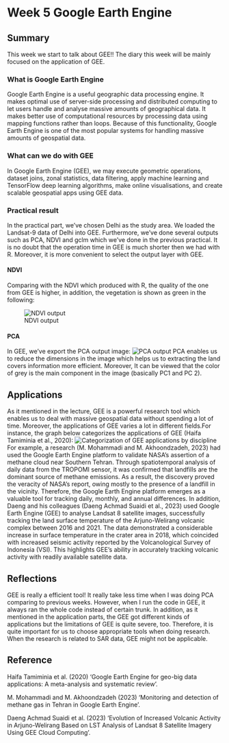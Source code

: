 # Week 5 Google Earth Engine

## Summary
This week we start to talk about GEE!! The diary this week will be mainly focused on the application of GEE.

### What is Google Earth Engine
Google Earth Engine is a useful geographic data processing engine. It makes optimal use of server-side processing and distributed computing to let users handle and analyse massive amounts of geographical data. It makes better use of computational resources by processing data using mapping functions rather than loops. Because of this functionality, Google Earth Engine is one of the most popular systems for handling massive amounts of geospatial data.

### What can we do with GEE
In Google Earth Engine (GEE), we may execute geometric operations, dataset joins, zonal statistics, data filtering, apply machine learning and TensorFlow deep learning algorithms, make online visualisations, and create scalable geospatial apps using GEE data.

### Practical result
In the practical part, we've chosen Delhi as the study area. We loaded the Landsat-9 data of Delhi into GEE. Furthermore, we've done several outputs such as PCA, NDVI and gclm which we've done in the previous practical. It is no doubt that the operation time in GEE is much shorter then we had with R. Moreover, it is more convenient to select the output layer with GEE.

#### NDVI
Comparing with the NDVI which produced with R, the quality of the one from GEE is higher, in addition, the vegetation is shown as green in the following:

![NDVI output](img/Delhi%20NDVI.jpg)

#### PCA
In GEE, we've export the PCA output image:
![PCA output](img/屏幕截图%202024-03-12%20121447.jpg)
PCA enables us to reduce the dimensions in the image which helps us to extracting the land covers information more efficient. Moreover, It can be viewed that the color of grey is the main component in the image (basically PC1 and PC 2). 

## Applications
As it mentioned in the lecture, GEE is a powerful research tool which enables us to deal with massive geospatial data without spending a lot of time. Moreover, the applications of GEE varies a lot in different fields.For instance, the graph below categorizes the applications of GEE (Haifa Tamiminia et al., 2020):
![Categorization of GEE applications by discipline](img/Categorization%20of%20GEE%20applications%20by%20discipline.jpg) 
For example, a research (M. Mohammadi and M. Akhoondzadeh, 2023) had used the Google Earth Engine platform to validate NASA's assertion of a methane cloud near Southern Tehran. Through spatiotemporal analysis of daily data from the TROPOMI sensor, it was confirmed that landfills are the dominant source of methane emissions. As a result, the discovery proved the veracity of NASA's report, owing mostly to the presence of a landfill in the vicinity. Therefore, the Google Earth Engine platform emerges as a valuable tool for tracking daily, monthly, and annual differences. In addition, Daeng and his colleagues (Daeng Achmad Suaidi et al., 2023) used Google Earth Engine (GEE) to analyse Landsat 8 satellite images, successfully tracking the land surface temperature of the Arjuno-Welirang volcanic complex between 2016 and 2021. The data demonstrated a considerable increase in surface temperature in the crater area in 2018, which coincided with increased seismic activity reported by the Volcanological Survey of Indonesia (VSI). This highlights GEE's ability in accurately tracking volcanic activity with readily available satellite data.

## Reflections
GEE is really a efficient tool! It really take less time when I was doing PCA comparing to previous weeks. However, when I run the code in GEE, it always ran the whole code instead of certain trunk. In addition, as it mentioned in the application parts, the GEE got different kinds of applications but the limitations of GEE is quite severe, too. Therefore, it is quite important for us to choose appropriate tools when doing research. When the research is related to SAR data, GEE might not be applicable.

## Reference
Haifa Tamiminia et al. (2020) 'Google Earth Engine for geo-big data applications: A meta-analysis and systematic review'.

M. Mohammadi and M. Akhoondzadeh (2023) 'Monitoring and detection of methane gas in Tehran in Google Earth Engine'.

Daeng Achmad Suaidi et al. (2023) 'Evolution of Increased Volcanic Activity in Arjuno-Welirang Based on LST Analysis of Landsat 8 Satellite Imagery Using GEE Cloud Computing'.
